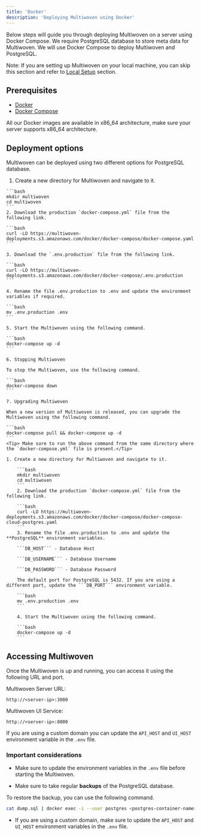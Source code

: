 ```yaml
---
title: 'Docker'
description: 'Deploying Multiwoven using Docker'
---
```


Below steps will guide you through deploying Multiwoven on a server using Docker Compose. We require PostgreSQL database to store meta data for Multiwoven. We will use Docker Compose to deploy Multiwoven and PostgreSQL.

<Tip>Note: If you are setting up Multiwoven on your local machine, you can skip this section and refer to [Local Setup](/guides/setup/docker-compose-dev) section.</Tip>

## Prerequisites

- [Docker](https://docs.docker.com/get-docker/)
- [Docker Compose](https://docs.docker.com/compose/install/)

<Info> All our Docker images are available in x86_64 architecture, make sure your server supports x86_64 architecture.</Info>

## Deployment options

Multiwoven can be deployed using two different options for PostgreSQL database.

<Tabs>
  <Tab title="In-built PostgreSQL">

  1. Create a new directory for Multiwoven and navigate to it.

    ```bash
    mkdir multiwoven
    cd multiwoven
    ```
    2. Download the production `docker-compose.yml` file from the following link.
    
    ```bash
    curl -LO https://multiwoven-deployments.s3.amazonaws.com/docker/docker-compose/docker-compose.yaml
    ```

    3. Download the `.env.production` file from the following link.
    
    ```bash
    curl -LO https://multiwoven-deployments.s3.amazonaws.com/docker/docker-compose/.env.production
    ```

    4. Rename the file .env.production to .env and update the environment variables if required.
    
    ```bash
    mv .env.production .env
    ```
    
    5. Start the Multiwoven using the following command.
    
    ```bash
    docker-compose up -d
    ```

    6. Stopping Multiwoven

    To stop the Multiwoven, use the following command.

    ```bash
    docker-compose down
    ```

    7. Upgrading Multiwoven

    When a new version of Multiwoven is released, you can upgrade the Multiwoven using the following command.

    ```bash
    docker-compose pull && docker-compose up -d
    ```
    <Tip> Make sure to run the above command from the same directory where the `docker-compose.yml` file is present.</Tip>

  </Tab>
  <Tab title="Cloud PostgreSQL">
    
    1. Create a new directory for Multiwoven and navigate to it.
    
        ```bash
        mkdir multiwoven
        cd multiwoven
        ```
        2. Download the production `docker-compose.yml` file from the following link.
        
        ```bash
        curl -LO https://multiwoven-deployments.s3.amazonaws.com/docker/docker-compose/docker-compose-cloud-postgres.yaml
        ```
        3. Rename the file .env.production to .env and update the **PostgreSQL** environment variables.

        ```DB_HOST``` - Database Host

        ```DB_USERNAME``` - Database Username

        ```DB_PASSWORD``` - Database Password

        The default port for PostgreSQL is 5432. If you are using a different port, update the ```DB_PORT``` environment variable.
        
        ```bash
        mv .env.production .env
        ```
        
        4. Start the Multiwoven using the following command.
        
        ```bash
        docker-compose up -d
        ```
  </Tab>
</Tabs>

## Accessing Multiwoven

Once the Multiwoven is up and running, you can access it using the following URL and port.

Multiwoven Server URL:

```http
http://<server-ip>:3000
```

Multiwoven UI Service:

```http
http://<server-ip>:8000
```

<Info>If you are using a custom domain you can update the `API_HOST` and `UI_HOST` environment variable in the `.env` file.</Info>

### Important considerations

- Make sure to update the environment variables in the `.env` file before starting the Multiwoven.

- Make sure to take regular **backups** of the PostgreSQL database.

To restore the backup, you can use the following command.

```bash
cat dump.sql | docker exec -i --user postgres <postgres-container-name> psql -U postgres
```

- If you are using a custom domain, make sure to update the `API_HOST` and `UI_HOST` environment variables in the `.env` file.






